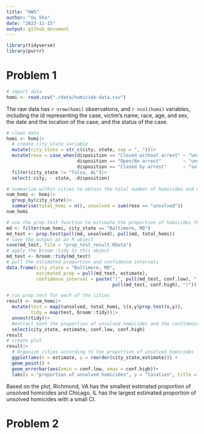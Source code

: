 ```yaml
---
title: "HW5"
author: "Ou Sha"
date: "2023-11-15"
output: github_document
---
```


```r
library(tidyverse)
library(purrr)
```

# Problem 1
```r
# import data
homi <- read.csv("./data/homicide-data.csv")
```
The raw data has `r nrow(homi)` observations, and `r ncol(homi)` variables, including the id representing the case, victim's name, race, age, and sex, the date and the location of the case, and the status of the case.

```r
# clean data 
homi <- homi|>
  # create city_state variable
  mutate(city_state = str_c(city, state, sep = ", "))|>
  mutate(reso = case_when(disposition == "Closed without arrest" ~ "unsolved",
                          disposition == "Open/No arrest"        ~ "unsolved",
                          disposition == "Closed by arrest"      ~ "solved"))|>
  filter(city_state != "Tulsa, AL")|>
  select(-city, - state, -disposition)
```

```r
# summarize within cities to obtain the total number of homicides and umber of unsolved homicides
num_homi <- homi|>
  group_by(city_state)|>
  summarise(total_homi = n(), unsolved = sum(reso == "unsolved"))
num_homi
```
```r
# use the prop.test function to estimate the proportion of homicides that are unsolved in Baltimore, md
md <- filter(num_homi, city_state == "Baltimore, MD")
md_test <- prop.test(pull(md, unsolved), pull(md, total_homi))
# save the output as an R object
save(md_test, file = "prop_test_result.RData")
# apply the broom::tidy to this object
md_test <- broom::tidy(md_test)
# pull the estimated proportion and confidence intervals
data.frame(city_state = "Baltimore, MD",
           estimated_prop = pull(md_test, estimate),
           confidence_interval = paste("(", pull(md_test, conf.low), ",",
                                       pull(md_test, conf.high), ")"))
```
```r
# run prop.test for each of the cities
result <- num_homi|>
  mutate(test = map2(unsolved, total_homi, \(x,y)prop.test(x,y)),
         tidy = map(test, broom::tidy))|>
  unnest(tidy)|>
  #extract both the proportion of unsolved homicides and the confidence interval for each
  select(city_state, estimate, conf.low, conf.high)
result
# create plot 
result|>
  # Organize cities according to the proportion of unsolved homicides
  ggplot(aes(x = estimate, y = reorder(city_state,estimate))) + 
  geom_point() + 
  geom_errorbar(aes(xmin = conf.low, xmax = conf.high))+
  labs(x = "proportion of unsolved homicides", y = "location", title = "Estimates and CIs for each city")
```
Based on the plot, Richmond, VA has the smallest estimated proportion of unsolved homicides and Chicago, IL has the largest estimated proportion of unsolved homicides with a small CI. 

# Problem 2

